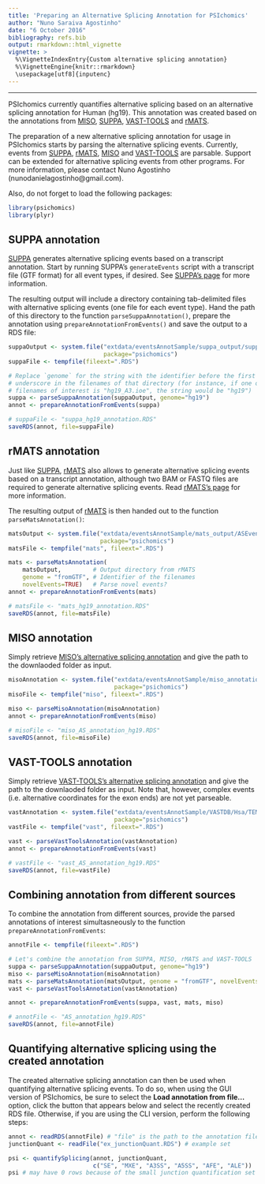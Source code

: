 ```yaml
---
title: 'Preparing an Alternative Splicing Annotation for PSIchomics'
author: "Nuno Saraiva Agostinho"
date: "6 October 2016"
bibliography: refs.bib
output: rmarkdown::html_vignette
vignette: >
  %\VignetteIndexEntry{Custom alternative splicing annotation}
  %\VignetteEngine{knitr::rmarkdown}
  \usepackage[utf8]{inputenc}
---
```

  
---
  
PSIchomics currently quantifies alternative splicing based on an alternative 
splicing annotation for Human (hg19). This annotation was created based on the
annotations from [MISO][3], [SUPPA][1], [VAST-TOOLS][4] and [rMATS][2].
  
The preparation of a new alternative splicing annotation for usage in PSIchomics
starts by parsing the alternative splicing events. Currently, events from
[SUPPA][1], [rMATS][2], [MISO][3] and [VAST-TOOLS][4] are parsable. Support can
be extended for alternative splicing events from other programs. For more
information, please contact Nuno Agostinho (nunodanielagostinho@gmail.com).
  
Also, do not forget to load the following packages:

```r
library(psichomics)
library(plyr)
```

## SUPPA annotation
[SUPPA][1] generates alternative splicing events based on a transcript 
annotation. Start by running SUPPA's `generateEvents` script with a transcript 
file (GTF format) for all event types, if desired. See [SUPPA's page][1] for 
more information.

The resulting output will include a directory containing tab-delimited files
with alternative splicing events (one file for each event type). Hand the path
of this directory to the function `parseSuppaAnnotation()`, prepare the 
annotation using `prepareAnnotationFromEvents()` and save the output to a RDS 
file:

```r
suppaOutput <- system.file("extdata/eventsAnnotSample/suppa_output/suppaEvents",
                           package="psichomics")
suppaFile <- tempfile(fileext=".RDS")
```

```r
# Replace `genome` for the string with the identifier before the first
# underscore in the filenames of that directory (for instance, if one of your 
# filenames of interest is "hg19_A3.ioe", the string would be "hg19")
suppa <- parseSuppaAnnotation(suppaOutput, genome="hg19")
annot <- prepareAnnotationFromEvents(suppa)

# suppaFile <- "suppa_hg19_annotation.RDS"
saveRDS(annot, file=suppaFile)
```

## rMATS annotation
Just like [SUPPA][1], [rMATS][2] also allows to generate alternative splicing 
events based on a transcript annotation, although two BAM or FASTQ files are 
required to generate alternative splicing events. Read [rMATS's page][2] for 
more information.

The resulting output of [rMATS][2] is then handed out to the function
`parseMatsAnnotation()`:

```r
matsOutput <- system.file("extdata/eventsAnnotSample/mats_output/ASEvents/",
                          package="psichomics")
matsFile <- tempfile("mats", fileext=".RDS")
```

```r
mats <- parseMatsAnnotation(
    matsOutput,         # Output directory from rMATS
    genome = "fromGTF", # Identifier of the filenames
    novelEvents=TRUE)   # Parse novel events?
annot <- prepareAnnotationFromEvents(mats)

# matsFile <- "mats_hg19_annotation.RDS"
saveRDS(annot, file=matsFile)
```

## MISO annotation
Simply retrieve [MISO's alternative splicing annotation][5] and give the path 
to the downlaoded folder as input.

```r
misoAnnotation <- system.file("extdata/eventsAnnotSample/miso_annotation",
                              package="psichomics")
misoFile <- tempfile("miso", fileext=".RDS")
```

```r
miso <- parseMisoAnnotation(misoAnnotation)
annot <- prepareAnnotationFromEvents(miso)

# misoFile <- "miso_AS_annotation_hg19.RDS"
saveRDS(annot, file=misoFile)
```

## VAST-TOOLS annotation
Simply retrieve [VAST-TOOLS's alternative splicing annotation][6] and give the 
path to the downlaoded folder as input. Note that, however, complex events (i.e.
alternative coordinates for the exon ends) are not yet parseable.

```r
vastAnnotation <- system.file("extdata/eventsAnnotSample/VASTDB/Hsa/TEMPLATES/",
                              package="psichomics")
vastFile <- tempfile("vast", fileext=".RDS")
```

```r
vast <- parseVastToolsAnnotation(vastAnnotation)
annot <- prepareAnnotationFromEvents(vast)

# vastFile <- "vast_AS_annotation_hg19.RDS"
saveRDS(annot, file=vastFile)
```

## Combining annotation from different sources
To combine the annotation from different sources, provide the parsed annotations
of interest simultasneously to the function `prepareAnnotationFromEvents`:

```r
annotFile <- tempfile(fileext=".RDS")
```

```r
# Let's combine the annotation from SUPPA, MISO, rMATS and VAST-TOOLS
suppa <- parseSuppaAnnotation(suppaOutput, genome="hg19")
miso <- parseMisoAnnotation(misoAnnotation)
mats <- parseMatsAnnotation(matsOutput, genome = "fromGTF", novelEvents=TRUE)
vast <- parseVastToolsAnnotation(vastAnnotation)

annot <- prepareAnnotationFromEvents(suppa, vast, mats, miso)

# annotFile <- "AS_annotation_hg19.RDS"
saveRDS(annot, file=annotFile)
```

## Quantifying alternative splicing using the created annotation
The created alternative splicing annotation can then be used when quantifying
alternative splicing events. To do so, when using the GUI version of PSIchomics,
be sure to select the **Load annotation from file...** option, click the button
that appears below and select the recently created RDS file. Otherwise, if you
are using the CLI version, perform the following steps:

```r
annot <- readRDS(annotFile) # "file" is the path to the annotation file
junctionQuant <- readFile("ex_junctionQuant.RDS") # example set

psi <- quantifySplicing(annot, junctionQuant, 
                        c("SE", "MXE", "A3SS", "A5SS", "AFE", "ALE"))
psi # may have 0 rows because of the small junction quantification set
```

[1]: https://bitbucket.org/regulatorygenomicsupf/suppa
[2]: http://rnaseq-mats.sourceforge.net
[3]: http://genes.mit.edu/burgelab/miso/
[4]: https://github.com/vastgroup/vast-tools
[5]: https://miso.readthedocs.io/en/fastmiso/annotation.html
[6]: http://vastdb.crg.eu/libs/